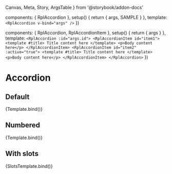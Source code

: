   Canvas,
  Meta,
  Story,
  ArgsTable
} from '@storybook/addon-docs'

  components: { RplAccordion },
  setup() {
    return {
      args,
      SAMPLE
    }
  },
  template: `
    <RplAccordion
      v-bind="args"
    />
  `
})

  components: { RplAccordion, RplAccordionItem },
  setup() {
    return { args }
  },
  template: `
  <RplAccordion :id="args.id">
    <RplAccordionItem id="item1">
      <template #title>
        Title content here
      </template>
      <p>Body content here</p>
    </RplAccordionItem>
    <RplAccordionItem id="item2" :active="true">
      <template #title>
        Title content here
      </template>
      <p>Body content here</p>
    </RplAccordionItem>
  </RplAccordion>
  `
})

<Meta
  title='Core/Containers/Accordion'
  component={RplAccordion}
/>

# Accordion

<ArgsTable of={RplAccordion} />

## Default

<Canvas>
  <Story
    name='Accordion'
    play={a11yStoryCheck}
    args={{
      id: 'example',
      items: SAMPLE,
      numbered: false
    }}
  >
    {Template.bind()}
  </Story>
</Canvas>

## Numbered

<Canvas>
  <Story
    name='Accordion numbered'
    play={a11yStoryCheck}
    args={{
      id: 'example-numbered',
      items: SAMPLE,
      numbered: true
    }}
  >
    {Template.bind()}
  </Story>
</Canvas>

## With slots

<Canvas>
  <Story
    name='Accordion with slots'
    play={a11yStoryCheck}
    args={{
      id: 'example-slots'
    }}
  >
    {SlotsTemplate.bind()}
  </Story>
</Canvas>
